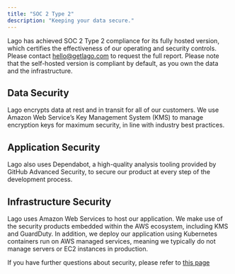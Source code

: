 ```yaml
---
title: "SOC 2 Type 2"
description: "Keeping your data secure."
---
```


Lago has achieved SOC 2 Type 2 compliance for its fully hosted version, which certifies the effectiveness of our operating and security controls.
Please contact hello@getlago.com to request the full report. Please note that the self-hosted version is compliant by default, as you own the data and the infrastructure.

## Data Security
Lago encrypts data at rest and in transit for all of our customers. We use Amazon Web Service’s Key Management System (KMS) to manage encryption keys for maximum security, in line with industry best practices.

## Application Security
Lago also uses Dependabot, a high-quality analysis tooling provided by GitHub Advanced Security, to secure our product at every step of the development process.

## Infrastructure Security
Lago uses Amazon Web Services to host our application. We make use of the security products embedded within the AWS ecosystem, including KMS and GuardDuty.
In addition, we deploy our application using Kubernetes containers run on AWS managed services, meaning we typically do not manage servers or EC2 instances in production.

If you have further questions about security, please refer to [this page](https://www.getlago.com/company/security)
